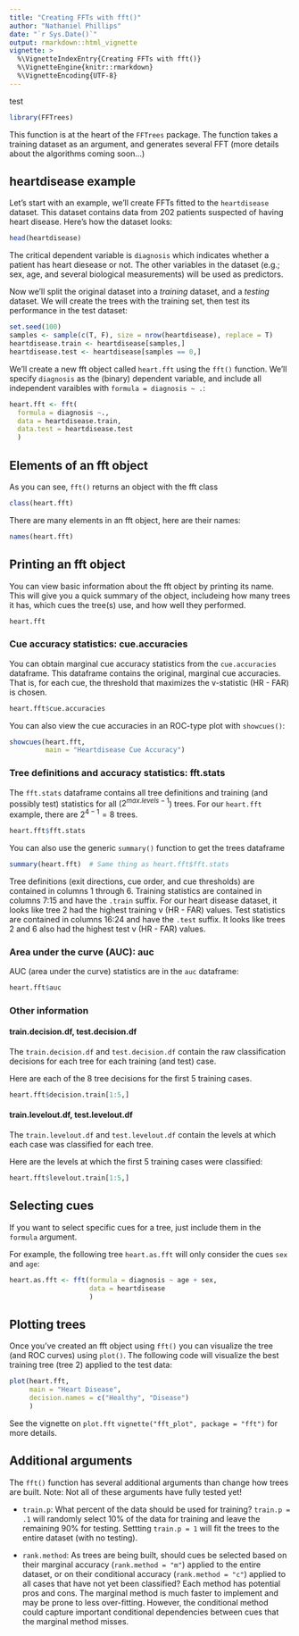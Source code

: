 ```yaml
---
title: "Creating FFTs with fft()"
author: "Nathaniel Phillips"
date: "`r Sys.Date()`"
output: rmarkdown::html_vignette
vignette: >
  %\VignetteIndexEntry{Creating FFTs with fft()}
  %\VignetteEngine{knitr::rmarkdown}
  %\VignetteEncoding{UTF-8}
---
```

test


```r
library(FFTrees)
```

This function is at the heart of the `FFTrees` package. The function takes a training dataset as an argument, and generates several FFT (more details about the algorithms coming soon...)

## heartdisease example

Let's start with an example, we'll create FFTs fitted to the `heartdisease` dataset. This dataset contains data from 202 patients suspected of having heart disease. Here's how the dataset looks:

```r
head(heartdisease)
```

The critical dependent variable is `diagnosis` which indicates whether a patient has heart diesease or not. The other variables in the dataset (e.g.; sex, age, and several biological measurements) will be used as predictors.

Now we'll split the original dataset into a *training* dataset, and a *testing* dataset. We will create the trees with the training set, then test its performance in the test dataset:

```r
set.seed(100)
samples <- sample(c(T, F), size = nrow(heartdisease), replace = T)
heartdisease.train <- heartdisease[samples,]
heartdisease.test <- heartdisease[samples == 0,]
```

We'll create a new fft object called `heart.fft` using the `fft()` function. We'll specify `diagnosis` as the (binary) dependent variable, and include all independent varaibles with `formula = diagnosis ~ .`:

```r
heart.fft <- fft(
  formula = diagnosis ~.,
  data = heartdisease.train,
  data.test = heartdisease.test
  )
```

## Elements of an fft object

As you can see, `fft()` returns an object with the fft class

```r
class(heart.fft)
```

There are many elements in an fft object, here are their names:

```r
names(heart.fft)
```


## Printing an fft object

You can view basic information about the fft object by printing its name. This will give you a quick summary of the object, includeing how many trees it has, which cues the tree(s) use, and how well they performed.

```r
heart.fft
```


### Cue accuracy statistics: cue.accuracies

You can obtain marginal cue accuracy statistics from the  `cue.accuracies` dataframe. This dataframe contains the original, marginal cue accuracies. That is, for each cue, the threshold that maximizes the v-statistic (HR - FAR) is chosen.

```r
heart.fft$cue.accuracies
```

You can also view the cue accuracies in an ROC-type plot with `showcues()`:

```r
showcues(heart.fft, 
         main = "Heartdisease Cue Accuracy")
```


### Tree definitions and accuracy statistics: fft.stats

The `fft.stats` dataframe contains all tree definitions and training (and possibly test) statistics for all ($2^{max.levels - 1}$) trees. For our `heart.fft` example, there are $2^{4 - 1} = 8$ trees.

```r
heart.fft$fft.stats
```

You can also use the generic `summary()` function to get the trees dataframe

```r
summary(heart.fft)  # Same thing as heart.fft$fft.stats
```

Tree definitions (exit directions, cue order, and cue thresholds) are contained in columns 1 through 6. Training statistics are contained in columns 7:15 and have the `.train` suffix. For our heart disease dataset, it looks like tree 2 had the highest training v (HR - FAR) values. Test statistics are contained in columns 16:24 and have the `.test` suffix. It looks like trees 2 and 6 also had the highest test v (HR - FAR) values. 


### Area under the curve (AUC): auc

AUC (area under the curve) statistics are in the `auc` dataframe:

```r
heart.fft$auc
```


### Other information

#### train.decision.df, test.decision.df

The `train.decision.df` and `test.decision.df` contain the raw classification decisions for each tree for each training (and test) case.

Here are each of the 8 tree decisions for the first 5 training cases.

```r
heart.fft$decision.train[1:5,]
```


#### train.levelout.df, test.levelout.df

The `train.levelout.df` and `test.levelout.df` contain the levels at which each case was classified for each tree.

Here are the levels at which the first 5 training cases were classified:

```r
heart.fft$levelout.train[1:5,]
```


## Selecting cues

If you want to select specific cues for a tree, just include them in the `formula` argument.

For example, the following tree `heart.as.fft` will only consider the cues `sex` and `age`:

```r
heart.as.fft <- fft(formula = diagnosis ~ age + sex,
                    data = heartdisease
                    )
```


## Plotting trees

Once you've created an fft object using `fft()` you can visualize the tree (and ROC curves) using `plot()`. The following code will visualize the best training tree (tree 2) applied to the test data:

```r
plot(heart.fft,
     main = "Heart Disease",
     decision.names = c("Healthy", "Disease")
     )
```

See the vignette on `plot.fft` `vignette("fft_plot", package = "fft")` for more details.

## Additional arguments

The `fft()` function has several additional arguments than change how trees are built. Note: Not all of these arguments have fully tested yet!

- `train.p`: What percent of the data should be used for training? `train.p = .1` will randomly select 10% of the data for training and leave the remaining 90% for testing. Settting `train.p = 1` will fit the trees to the entire dataset (with no testing).

- `rank.method`: As trees are being built, should cues be selected based on their marginal accuracy (`rank.method = "m"`) applied to the entire dataset, or on their conditional accuracy (`rank.method = "c"`) applied to all cases that have not yet been classified? Each method has potential pros and cons. The marginal method is much faster to implement and may be prone to less over-fitting. However, the conditional method could capture important conditional dependencies between cues that the marginal method misses.
